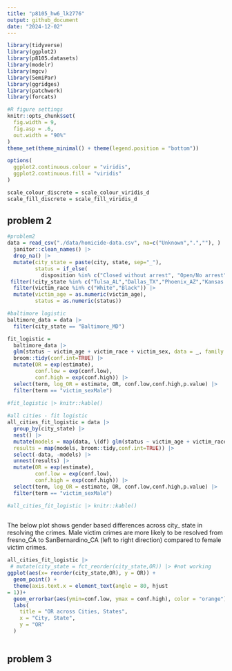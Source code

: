 ```yaml
---
title: "p8105_hw6_lk2776"
output: github_document
date: "2024-12-02"
---
```


```r
library(tidyverse)
library(ggplot2)
library(p8105.datasets)
library(modelr)
library(mgcv)
library(SemiPar)
library(ggridges)
library(patchwork)
library(forcats)

#R figure settings
knitr::opts_chunk$set(
  fig.width = 9,
  fig.asp = .6,
  out.width = "90%"
)
theme_set(theme_minimal() + theme(legend.position = "bottom"))

options(
  ggplot2.continuous.colour = "viridis",
  ggplot2.continuous.fill = "viridis"
)

scale_colour_discrete = scale_colour_viridis_d
scale_fill_discrete = scale_fill_viridis_d
```


## problem 2
```r
#problem2
data = read_csv("./data/homicide-data.csv", na=c("Unknown",".",""), ) |>
  janitor::clean_names() |>
  drop_na() |>
  mutate(city_state = paste(city, state, sep="_"), 
         status = if_else(
           disposition %in% c("Closed without arrest", "Open/No arrest"), "1", "0")) |>
 filter(!city_state %in% c("Tulsa_AL","Dallas_TX","Phoenix_AZ","Kansas City_MO")) |>
  filter(victim_race %in% c("White","Black")) |>
  mutate(victim_age = as.numeric(victim_age), 
         status = as.numeric(status))

```

```r
#baltimore logistic
baltimore_data = data |>
  filter(city_state == "Baltimore_MD") 

fit_logistic =
  baltimore_data |>
  glm(status ~ victim_age + victim_race + victim_sex, data = _, family = binomial()) |>
  broom::tidy(conf.int=TRUE) |>
  mutate(OR = exp(estimate),
         conf.low = exp(conf.low),
         conf.high = exp(conf.high)) |>
  select(term, log_OR = estimate, OR, conf.low,conf.high,p.value) |>
  filter(term == "victim_sexMale")
  
#fit_logistic |> knitr::kable()

```

```r
#all cities - fit logistic
all_cities_fit_logistic = data |> 
  group_by(city_state) |>
  nest() |>
  mutate(models = map(data, \(df) glm(status ~ victim_age + victim_race + victim_sex, data = df, family = binomial())),
  results = map(models, broom::tidy,conf.int=TRUE)) |>
  select(-data, -models) |>
  unnest(results) |>
  mutate(OR = exp(estimate),
         conf.low = exp(conf.low),
         conf.high = exp(conf.high)) |>
  select(term, log_OR = estimate, OR, conf.low,conf.high,p.value) |>
  filter(term == "victim_sexMale") 

#all_cities_fit_logistic |> knitr::kable()
  
```

The below plot shows gender based differences across city_ state in resolving the crimes. Male victim crimes are more likely to be resolved from fresno_CA to SanBernardino_CA (left to right direction) compared to female victim crimes. 
```r

all_cities_fit_logistic |>
 # mutate(city_state = fct_reorder(city_state,OR)) |> #not working
ggplot(aes(x= reorder(city_state,OR), y = OR)) + 
  geom_point() +
  theme(axis.text.x = element_text(angle = 80, hjust
= 1))+
  geom_errorbar(aes(ymin=conf.low, ymax = conf.high), color = "orange") +
  labs(
    title = "OR across Cities, States",
    x = "City, State",
    y = "OR"
  )
  
```

## problem 3

